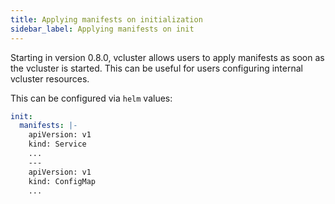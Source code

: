 ```yaml
---
title: Applying manifests on initialization
sidebar_label: Applying manifests on init
---
```


Starting in version 0.8.0, vcluster allows users to apply manifests as soon as the vcluster is started. This can be useful for users configuring internal vcluster resources.

This can be configured via `helm` values:

```yaml
init:
  manifests: |-
    apiVersion: v1
    kind: Service
    ...
    ---
    apiVersion: v1
    kind: ConfigMap
    ...
```